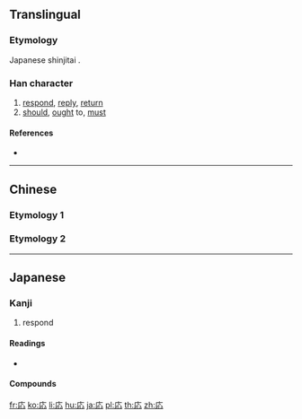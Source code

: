 {{character info/new}}
{{also|應|应}}
==Translingual==
{{Han simplified forms|應|応|应}}

===Etymology===
Japanese shinjitai {{Han simp|應|f=倠|t=&nbsp;}}.

===Han character===
{{Han char|rn=61|rad=心|as=03|sn=7|four=|canj=IP,XXIP|ids=⿸广心}}

# [[respond]], [[reply]], [[return]]
# [[should]], [[ought]] to, [[must]]

====References====
* {{Han ref|kx=0377.071|dkj=10347|dj=0703.190|hdz=20875.161|uh=5FDC|ud=24540}}

----

==Chinese==
===Etymology 1===
{{zh-see|應}}
===Etymology 2===
{{zh-see|懬}}

----

==Japanese==

===Kanji===
{{ja-kanji|grade=5|rs=心03|style=s|kyu=應}}

# respond

====Readings====
* {{ja-readings|goon=[[おう]] (ō)|kanon=[[よう]] (yō)|kun=[[こたえる]] (kotaeru), [[あたる]] (ataru)}}

====Compounds====
{{der3
| {{ja-l|応援}}
| {{ja-l|応急}}
| {{ja-l|応酬}}
| {{ja-l|応召}}
| {{ja-l|応接}}
| {{ja-l|応戦}}
| {{ja-l|応対}}
| {{ja-l|応諾}}
| {{ja-l|応答}}
| {{ja-l|応分}}
| {{ja-l|応変}}
| {{ja-l|応募}}
| {{ja-l|応用}}
}}

[[fr:応]]
[[ko:応]]
[[li:応]]
[[hu:応]]
[[ja:応]]
[[pl:応]]
[[th:応]]
[[zh:応]]